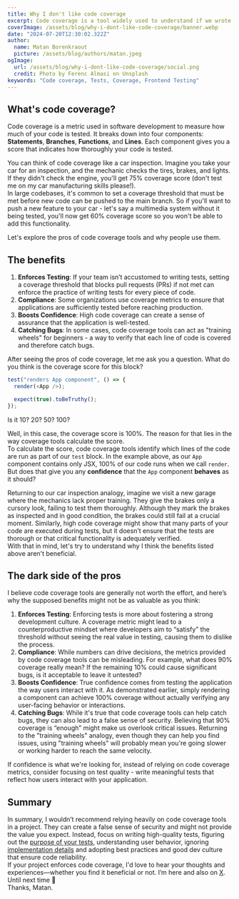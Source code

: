 ```yaml
---
title: Why I don't like code coverage
excerpt: Code coverage is a tool widely used to understand if we wrote enough tests. But is it really the best tool to give us the confidence we need?
coverImage: /assets/blog/why-i-dont-like-code-coverage/banner.webp
date: "2024-07-20T12:30:02.322Z"
author:
  name: Matan Borenkraout
  picture: /assets/blog/authors/matan.jpeg
ogImage:
  url: /assets/blog/why-i-dont-like-code-coverage/social.png
  credit: Photo by Ferenc Almasi on Unsplash
keywords: "Code coverage, Tests, Coverage, Frontend Testing"
---
```


## What's code coverage?

Code coverage is a metric used in software development to measure how much of your code is tested. It breaks down into four components: **Statements**, **Branches**, **Functions**, and **Lines**. Each component gives you a score that indicates how thoroughly your code is tested.

You can think of code coverage like a car inspection. Imagine you take your car for an inspection, and the mechanic checks the tires, brakes, and lights. If they didn't check the engine, you'll get 75% coverage score (don't test me on my car manufacturing skills please!).  
In large codebases, it's common to set a coverage threshold that must be met before new code can be pushed to the main branch. So if you'll want to push a new feature to your car - let's say a multimedia system without it being tested, you'll now get 60% coverage score so you won't be able to add this functionality.

Let's explore the pros of code coverage tools and why people use them.

## The benefits

1. **Enforces Testing**: If your team isn’t accustomed to writing tests, setting a coverage threshold that blocks pull requests (PRs) if not met can enforce the practice of writing tests for every piece of code.
2. **Compliance**: Some organizations use coverage metrics to ensure that applications are sufficiently tested before reaching production.
3. **Boosts Confidence**: High code coverage can create a sense of assurance that the application is well-tested.
4. **Catching Bugs**: In some cases, code coverage tools can act as "training wheels" for beginners - a way to verify that each line of code is covered and therefore catch bugs.

After seeing the pros of code coverage, let me ask you a question. What do you think is the coverage score for this block?

```javascript
test("renders App component", () => {
  render(<App />);

  expect(true).toBeTruthy();
});
```

Is it 10? 20? 50? 100?

Well, in this case, the coverage score is 100%. The reason for that lies in the way coverage tools calculate the score.  
To calculate the score, code coverage tools identify which lines of the code are run as part of our `test` block.
In the example above, as our `App` component contains only JSX, 100% of our code runs when we call `render`.
But does that give you any **confidence** that the `App` component **behaves** as it should?

Returning to our car inspection analogy, imagine we visit a new garage where the mechanics lack proper training. They give the brakes only a cursory look, failing to test them thoroughly. Although they mark the brakes as inspected and in good condition, the brakes could still fail at a crucial moment. Similarly, high code coverage might show that many parts of your code are executed during tests, but it doesn’t ensure that the tests are thorough or that critical functionality is adequately verified.  
With that in mind, let's try to understand why I think the benefits listed above aren't beneficial.

## The dark side of the pros

I believe code coverage tools are generally not worth the effort, and here’s why the supposed benefits might not be as valuable as you think:

1. **Enforces Testing**: Enforcing tests is more about fostering a strong development culture. A coverage metric might lead to a counterproductive mindset where developers aim to “satisfy” the threshold without seeing the real value in testing, causing them to dislike the process.
2. **Compliance**: While numbers can drive decisions, the metrics provided by code coverage tools can be misleading. For example, what does 90% coverage really mean? If the remaining 10% could cause significant bugs, is it acceptable to leave it untested?
3. **Boosts Confidence**: True confidence comes from testing the application the way users interact with it. As demonstrated earlier, simply rendering a component can achieve 100% coverage without actually verifying any user-facing behavior or interactions.
4. **Catching Bugs**: While it's true that code coverage tools can help catch bugs, they can also lead to a false sense of security. Believing that 90% coverage is “enough” might make us overlook critical issues. Returning to the "training wheels" analogy, even though they can help you find issues, using "training wheels" will probably mean you're going slower or working harder to reach the same velocity.

If confidence is what we're looking for, instead of relying on code coverage metrics, consider focusing on test quality - write meaningful tests that reflect how users interact with your application.

## Summary

In summary, I wouldn’t recommend relying heavily on code coverage tools in a project. They can create a false sense of security and might not provide the value you expect. Instead, focus on writing high-quality tests, figuring out the [purpose of your tests](https://www.epicweb.dev/the-true-purpose-of-testing), understanding user behavior, ignoring [implementation details](https://kentcdodds.com/blog/testing-implementation-details) and adopting best practices and good dev culture that ensure code reliability.  
If your project enforces code coverage, I'd love to hear your thoughts and experiences—whether you find it beneficial or not. I’m here and also on [X](https://x.com/matanbobi).  
Until next time 👋  
Thanks, Matan.

